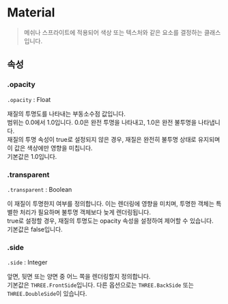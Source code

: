 # Material

> 메쉬나 스프라이트에 적용되어 색상 또는 텍스처와 같은 요소를 결정하는 클래스입니다.

## 속성

### .opacity

`.opacity` : Float

재질의 투명도를 나타내는 부동소수점 값입니다.  
범위는 0.0에서 1.0입니다. 0.0은 완전 투명을 나타내고, 1.0은 완전 불투명을 나타냅니다.  
재질의 투명 속성이 true로 설정되지 않은 경우, 재질은 완전히 불투명 상태로 유지되며 이 값은 색상에만 영향을 미칩니다.  
기본값은 1.0입니다.

### .transparent

`.transparent` : Boolean

이 재질이 투명한지 여부를 정의합니다. 이는 렌더링에 영향을 미치며, 투명한 객체는 특별한 처리가 필요하며 불투명 객체보다 늦게 렌더링됩니다.  
true로 설정할 경우, 재질의 투명도는 opacity 속성을 설정하여 제어할 수 있습니다.  
기본값은 false입니다.

### .side

`.side` : Integer

앞면, 뒷면 또는 양면 중 어느 쪽을 렌더링할지 정의합니다.  
기본값은 `THREE.FrontSide`입니다. 다른 옵션으로는 `THREE.BackSide` 또는 `THREE.DoubleSide`이 있습니다.
